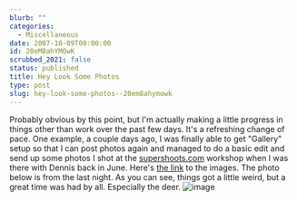 ```yaml
---
blurb: ""
categories:
  - Miscellaneous
date: 2007-10-09T00:00:00
id: 20eM8ahYMOwK
scrubbed_2021: false
status: published
title: Hey Look Some Photos
type: post
slug: hey-look-some-photos--20em8ahymowk
---
```


Probably obvious by this point, but I'm actually making a little
progress in things other than work over the past few days. It's a
refreshing change of pace. One example, a couple days ago, I was
finally able to get "Gallery" setup so that I can post photos again
and managed to do a basic edit and send up some photos I shot at
the [supershoots.com](http://www.supershoots.com/) workshop when I
was there with Dennis back in June. Here's
[the link](http://www.alanwsmith.com/gallery/view/htl7/) to the
images. The photo below is from the last night. As you can see,
things got a little weird, but a great time was had by all.
Especially the deer.
![image](/gallery/d/831-1/20070605-0266.jpg)